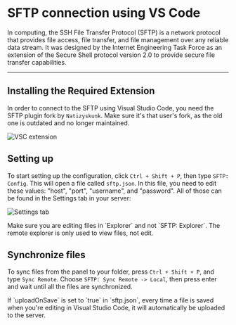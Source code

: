 # SFTP connection using VS Code

In computing, the SSH File Transfer Protocol (SFTP) is a network protocol that provides file access, file transfer, and file management over any reliable data stream. It was designed by the Internet Engineering Task Force as an extension of the Secure Shell protocol version 2.0 to provide secure file transfer capabilities.

<Redirect
  href="https://en.wikipedia.org/wiki/SSH_File_Transfer_Protocol"
  label="Source: Wikipedia"
/>

---

## Installing the Required Extension

In order to connect to the SFTP using Visual Studio Code, you need the SFTP plugin fork by `Natizyskunk`.
Make sure it's that user's fork, as the old one is outdated and no longer maintained.

![VSC extension](/content/vscode-sftp/vsc-extension.png)

## Setting up

To start setting up the configuration, click `Ctrl + Shift + P`, then type `SFTP: Config`. This will open a file called `sftp.json`. In this file, you need to edit these values: "host", "port", "username", and "password". All of those can be found in the Settings tab in your server:

![Settings tab](/content/vscode-sftp/settings-tab.png)

<Tip>
  Make sure you are editing files in `Explorer` and not `SFTP: Explorer`. The
  remote explorer is only used to view files, not edit.
</Tip>

## Synchronize files

To sync files from the panel to your folder, press `Ctrl + Shift + P`, and type `Sync Remote`. Choose `SFTP: Sync Remote -> Local`, then press enter and wait until all the files are synchronized.

<Tip label="Good To Know">
  If `uploadOnSave` is set to `true` in `sftp.json`, every time a file is
  saved when you're editing in Visual Studio Code, it will automatically be
  uploaded to the server.
</Tip>

